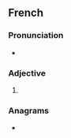 {{also|piquanté}}

==French==

===Pronunciation===
* {{fr-IPA}}

===Adjective===
{{head|fr|adjective form}}

# {{feminine singular of|fr|piquant}}

===Anagrams===
* {{l|fr|équipant}}
